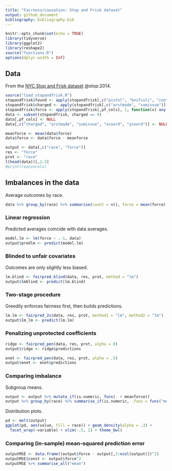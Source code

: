```yaml
---
title: "Fairness/causation: Stop and Frisk dataset"
output: github_document
bibliography: bibliography.bib
---
```


```r
knitr::opts_chunk$set(echo = TRUE)
library(tidyverse)
library(ggplot2)
library(reshape2)
source("functions.R")
options(dplyr.width = Inf)
```

## Data

From the [NYC Stop and Frisk dataset](http://www.nyclu.org/content/stop-and-frisk-data) @stop:2014. 

```r
source("load_stopandfrisk.R")
stopandfrisk$found <- apply(stopandfrisk[,c("pistol", "knifcuti", "contrabn", "othrweapon")], 1, function(x) any(x == 1))
stopandfrisk$charged <- apply(stopandfrisk[,c("arstmade", "sumissue")], 1, function(x) any(x == 1))
stopandfrisk$force <- apply(stopandfrisk[,pf_cols], 1, function(x) any(x == 1))
data <- subset(stopandfrisk, charged == 0)
data[,pf_cols] <- NULL
data[,c("charged", "arstmade", "sumissue", "xcoord", "ycoord")] <- NULL

meanforce <- mean(data$force)
data$force <- data$force - meanforce

output <- data[,c("race", "force")]
res <- "force"
prot <- "race"
t(head(data))[,1:3]
#print(reasoncols)
```

## Imbalances in the data

Average outcomes by race.

```r
data %>% group_by(race) %>% summarise(count = n(), force = mean(force) + meanforce)
```

### Linear regression

Predicted averages coincide with data averages.

```r
model.lm <- lm(force ~ .-1, data)
output$predlm <- predict(model.lm)
```

### Blinded to unfair covariates

Outcomes are only slightly less biased.

```r
lm.blind <- fairpred_blind(data, res, prot, method = "lm")
output$lmblind <- predict(lm.blind)
```

### Two-stage procedure

Greedily enforces fairness first, then builds predictions.

```r
lm.lm <- fairpred_2s(data, res, prot, method1 = "lm", method2 = "lm")
output$lm_lm <- predict(lm.lm)
```

### Penalizing unprotected coefficients

```r
ridge <- fairpred_pen(data, res, prot, alpha = 0)
output$ridge <- ridge$predictions

enet <- fairpred_pen(data, res, prot, alpha = .5)
output$enet <- enet$predictions
```

### Comparing imbalance

Subgroup means.

```r
output <- output %>% mutate_if(is.numeric, funs(. + meanforce))
output %>% group_by(race) %>% summarise_if(is.numeric, .funs = funs("mean"))
```

Distribution plots.

```r
pd <- melt(output)
ggplot(pd, aes(value, fill = race)) + geom_density(alpha = .3) +
  facet_wrap(~variable) + xlim(-.5, 1) + theme_bw()
```

### Comparing (in-sample) mean-squared prediction error

```r
outputMSE <- data.frame((output$force - output[,3:ncol(output)])^2)
outputMSE$const <- output$force^2
outputMSE %>% summarise_all("mean")
```
